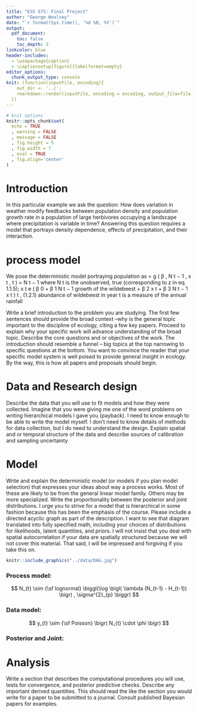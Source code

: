 ```yaml
---
title: "ESS 575: Final Project"
author: "George Woolsey" 
date: "`r format(Sys.time(), '%d %B, %Y')`"
output:
  pdf_document:
    toc: false
    toc_depth: 3
linkcolor: blue
header-includes:
  - \usepackage{caption}
  - \captionsetup[figure]{labelformat=empty}
editor_options: 
  chunk_output_type: console
knit: (function(inputFile, encoding){ 
    out_dir <- '../';
    rmarkdown::render(inputFile, encoding = encoding, output_file=file.path(dirname(inputFile), out_dir, 'ESS575_FinalProject_GWoolsey.pdf')) 
  })
---
```


```r
# knit options
knitr::opts_chunk$set(
  echo = TRUE
  , warning = FALSE
  , message = FALSE
  , fig.height = 5
  , fig.width = 7
  , eval = TRUE
  , fig.align='center'
)
```

# Introduction

In this particular example we ask the question: How does variation in weather modify feedbacks between population density and population growth rate in a population of large herbivores occupying a landscape where precipitation is variable in time? Answering this question requires a model that portrays density dependence, effects of precipitation, and their interaction.

# process model

We pose the deterministic model portraying population as = g ( β , N t − 1 , x t , t ) = N t − 1 where N t is the unobserved, true (corresponding to z in eq. 1.1.5); x t e ( β 0 + β 1 N t − 1 growth of the wildebeest + β 2 x t + β 3 N t − 1 x t ) t , (1.2.1) abundance of wildebeest in year t is a measure of the annual rainfall


Write a brief introduction to the problem you are studying. The first few sentences should provide the broad context –why is the general topic important to the discipline of ecology, citing a few key papers. Proceed to explain why your specific work will advance understanding of the broad topic. Describe the core questions and or objectives of the work. The introduction should resemble a funnel – big topics at the top narrowing to specific questions at the bottom. You want to convince the reader that your specific model system is well poised to provide general insight in ecology. By the way, this is how all papers and proposals should begin.

# Data and Research design 

Describe the data that you will use to fit models and how they were collected. Imagine that you were giving me one of the word problems on writing hierarchical models I gave you (payback). I need to know enough to be able to write the model myself. I don’t need to know details of methods for data collection, but I do need to understand the design. Explain spatial and or temporal structure of the data and describe sources of calibration and sampling uncertainty

# Model 

Write and explain the deterministic model (or models if you plan model selection) that expresses your ideas about way a process works. Most of these are likely to be from the general linear model family. Others may be more specialized. Write the proportionality between the posterior and joint distributions. I urge you to strive for a model that is hierarchical in some fashion because this has been the emphasis of the course. Please include a directed acyclic graph as part of the description. I want to see that diagram translated into fully specified math, including your choices of distributions for likelihoods, latent quantities, and priors. I will not insist that you deal with spatial autocorrelation if your data are spatially structured because we will not cover this material. That said, I will be impressed and forgiving if you take this on.

```r
knitr::include_graphics("../data/DAG.jpg")
```

### Process model:

$$
N_{t} \sim {\sf lognormal} \biggl(\log \bigl( \lambda (N_{t-1} - H_{t-1}) \bigr)  , \sigma^{2}_{p} \biggr)
$$

### Data model:

$$
y_{t} \sim {\sf Poisson} \bigr( N_{t} \cdot \phi \bigr)
$$

### Posterior and Joint:

\begin{align*}
\bigl[ \boldsymbol{N},\phi, \lambda, \sigma^{2}_{p} \mid \boldsymbol{y} \bigr] &\propto \prod_{t=2}^{T} {\sf Poisson} \bigr( y_{t} \mid N_{t} \cdot \phi \bigr) \\ 
&\times \; {\sf lognormal} \biggl(N_{t} \biggm| \log \bigl( \lambda (N_{t-1} - H_{t-1}) \bigr)  , \sigma^{2}_{p} \biggr)\\
&\times \; {\sf normal} \bigr( N_{1} \mid \frac{y_1}{\phi} \bigr) \\
&\times \; {\sf beta} \bigr( \phi \mid 154,792) \\
&\times \; {\sf uniform} \bigr( \lambda \mid 0,1) \\ 
&\times \; {\sf uniform} \bigr( \sigma^{2}_{p} \mid 0,1) \\ 
\end{align*}

# Analysis 

Write a section that describes the computational procedures you will use, tests for convergence, and posterior predictive checks. Describe any important derived quantities. This should read the like the section you would write for a paper to be submitted to a journal. Consult published Bayesian papers for examples.